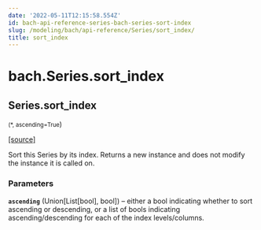 ```yaml
---
date: '2022-05-11T12:15:58.554Z'
id: bach-api-reference-series-bach-series-sort-index
slug: /modeling/bach/api-reference/Series/sort_index/
title: sort_index
---
```


# bach.Series.sort_index

<div className="method">

## <span className="additional-name">Series.</span><span className="name">sort_index</span>

<small className="parameter-list">(<span className="parameter" id="*">\*</span>, <span className="parameter" id="ascending">ascending=True</span></small>)


&#8203;<span className="view-source">[[source]](https://github.com/objectiv/objectiv-analytics/blob/main/bach/bach/series/series.py)</span>

<div className="content">

Sort this Series by its index.
Returns a new instance and does not modify the instance it is called on.


### Parameters

**`ascending`** (Union[List[bool], bool]) – either a bool indicating whether to sort ascending or descending, or a list of
bools indicating ascending/descending for each of the index levels/columns.



</div>


</div>
